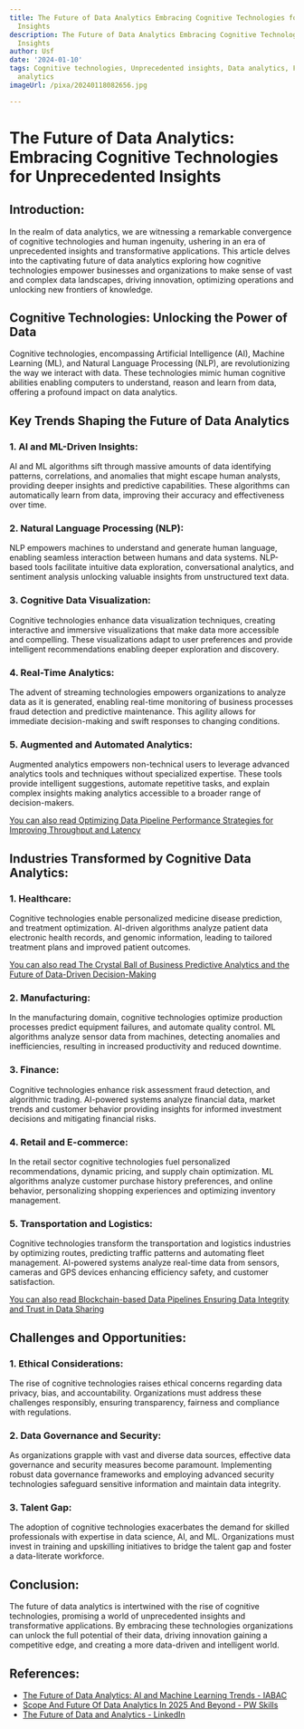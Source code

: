 ```yaml
---
title: The Future of Data Analytics Embracing Cognitive Technologies for Unprecedented
  Insights
description: The Future of Data Analytics Embracing Cognitive Technologies for Unprecedented
  Insights
author: Usf
date: '2024-01-10'
tags: Cognitive technologies, Unprecedented insights, Data analytics, Future of data
  analytics
imageUrl: /pixa/20240118082656.jpg

---
```

# **The  Future of Data Analytics: Embracing  Cognitive Technologies for Unprecedented  Insights**

## **Introduction:**
In the realm of data analytics, we are witnessing a remarkable convergence of cognitive technologies and human ingenuity, ushering in  an era of unprecedented insights and transformative applications. This article delves into the captivating future of data analytics exploring how cognitive technologies empower businesses and  organizations to make sense of vast and complex data landscapes, driving innovation, optimizing operations and  unlocking new frontiers of  knowledge.

## **Cognitive Technologies: Unlocking the Power of Data**
Cognitive technologies, encompassing Artificial Intelligence (AI), Machine Learning (ML), and Natural Language Processing (NLP), are revolutionizing the way we interact with data. These technologies  mimic human cognitive abilities enabling  computers to understand, reason and learn from data, offering a profound impact  on  data analytics.

## **Key Trends Shaping the Future of Data  Analytics**

### **1. AI and ML-Driven Insights:**
AI and ML algorithms sift through  massive amounts of data identifying patterns, correlations, and anomalies that might escape human analysts, providing deeper insights and predictive capabilities.  These algorithms can automatically learn from data, improving their accuracy and effectiveness over time.

### **2. Natural Language  Processing (NLP):**
NLP empowers machines to understand  and generate human language, enabling  seamless interaction  between humans and data systems. NLP-based tools facilitate intuitive data exploration, conversational analytics, and  sentiment analysis unlocking valuable insights from unstructured text data.

### **3. Cognitive Data Visualization:**
Cognitive technologies enhance data visualization techniques, creating  interactive and  immersive visualizations that make data more accessible  and compelling. These visualizations adapt to user  preferences and  provide intelligent recommendations enabling  deeper exploration and discovery.

### **4. Real-Time Analytics:**
The  advent of streaming technologies empowers organizations to analyze data as it  is generated, enabling real-time monitoring  of business processes  fraud detection  and predictive maintenance. This agility  allows for immediate decision-making and swift responses to changing conditions.

### **5. Augmented and Automated Analytics:**
Augmented analytics  empowers non-technical users to leverage advanced analytics tools and techniques without specialized expertise. These  tools provide intelligent suggestions, automate repetitive tasks, and explain complex insights making  analytics accessible to a  broader  range of  decision-makers.

[You can also read Optimizing Data Pipeline Performance  Strategies for Improving Throughput and Latency](Optimizing%20Data%20Pipeline%20Performance%20Strategies%20for%20Improving%20Throughput%20and%20Latency)


## **Industries Transformed by Cognitive Data Analytics:**

### **1. Healthcare:**
Cognitive technologies enable personalized medicine disease prediction,  and treatment optimization. AI-driven  algorithms  analyze patient data electronic health records, and genomic information,  leading to tailored treatment plans  and improved patient outcomes.

[You can  also read The Crystal Ball  of Business  Predictive Analytics  and the Future of Data-Driven Decision-Making](The%20Crystal%20Ball%20of%20Business%20Predictive%20Analytics%20and%20the%20Future%20of%20Data-Driven%20Decision-Making)


### **2.  Manufacturing:**
In the manufacturing domain, cognitive technologies optimize production processes predict equipment failures, and automate quality control. ML algorithms analyze sensor data from machines, detecting anomalies and inefficiencies, resulting in increased productivity and  reduced downtime.

### **3. Finance:**
Cognitive technologies enhance risk assessment fraud detection,  and algorithmic trading. AI-powered systems analyze financial  data, market trends and customer behavior providing insights for informed investment decisions and mitigating financial  risks.

### **4. Retail and E-commerce:**
In the retail sector cognitive technologies fuel personalized recommendations, dynamic pricing, and supply chain optimization. ML algorithms analyze  customer purchase history  preferences, and online behavior, personalizing shopping experiences and optimizing inventory management.

### **5. Transportation and Logistics:**
Cognitive technologies transform the transportation and logistics industries by optimizing routes, predicting traffic patterns and automating fleet management. AI-powered systems  analyze real-time data from sensors, cameras and GPS devices enhancing  efficiency safety, and customer satisfaction.

[You can also read Blockchain-based Data Pipelines Ensuring Data Integrity and  Trust in Data Sharing](Blockchain-based%20Data%20Pipelines%20Ensuring%20Data%20Integrity%20and%20Trust%20in%20Data%20Sharing)


## **Challenges and Opportunities:**

### **1. Ethical Considerations:**
The rise of cognitive technologies raises ethical concerns regarding data privacy, bias, and accountability. Organizations must  address these challenges responsibly, ensuring transparency, fairness and compliance with regulations.

###  **2. Data  Governance and Security:**
As  organizations grapple with  vast and diverse data sources, effective data governance and security measures become paramount. Implementing robust data governance frameworks and employing advanced security technologies safeguard sensitive information and maintain data integrity.

###  **3. Talent Gap:**
The  adoption of cognitive technologies exacerbates the demand for skilled professionals with expertise in data science, AI, and ML. Organizations must invest in training and upskilling initiatives to bridge the  talent gap and foster a data-literate workforce.

## **Conclusion:**
The future of  data analytics is intertwined with the  rise of  cognitive technologies,  promising a world of unprecedented insights and transformative applications. By embracing these technologies organizations can unlock the full potential of their data, driving innovation gaining a competitive edge, and creating a more data-driven and intelligent  world.

## References:
- [The Future of Data Analytics: AI and Machine Learning Trends - IABAC](https://iabac.org/blog/the-future-of-data-analytics-ai-and-machine-learning-trends)
- [Scope And Future Of Data Analytics In 2025 And Beyond - PW Skills](https://pwskills.com/blog/scope-and-future-of-data-analytics-in-2025-and-beyond/)
- [The Future of Data and Analytics - LinkedIn](https://www.linkedin.com/pulse/future-data-analytics-emergent-africa)
